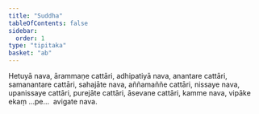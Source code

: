 ```yaml
---
title: "Suddha"
tableOfContents: false
sidebar:
  order: 1
type: "tipitaka"
basket: "ab"
---
```



<DynamicBreadcrumb />

<Division number="308">

<Paragraph number="4729">
Hetuyā nava, ārammaṇe cattāri, adhipatiyā nava, anantare cattāri, samanantare cattāri, sahajāte nava, aññamaññe cattāri, nissaye nava, upanissaye cattāri, purejāte cattāri, āsevane cattāri, kamme nava, vipāke ekaṃ …pe…  avigate nava.
</Paragraph>
</Division>